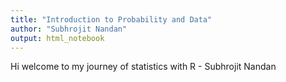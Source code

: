 ```yaml
---
title: "Introduction to Probability and Data"
author: "Subhrojit Nandan"
output: html_notebook
---
```


Hi welcome to my journey of statistics with R - Subhrojit Nandan
